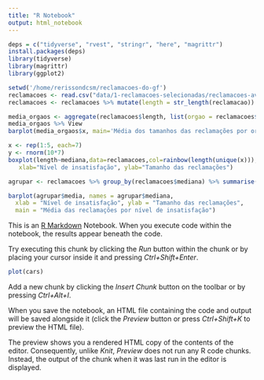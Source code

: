 ```yaml
---
title: "R Notebook"
output: html_notebook
---
```

```r
deps = c("tidyverse", "rvest", "stringr", "here", "magrittr")
install.packages(deps)
library(tidyverse)
library(magrittr)
library(ggplot2)
```

```r
setwd('/home/rerissondcsm/reclamacoes-do-gf')
reclamacoes <- read.csv("data/1-reclamacoes-selecionadas/reclamacoes-avaliadas.csv")
reclamacoes <- reclamacoes %>% mutate(length = str_length(reclamacao))
```

```r

media_orgaos <- aggregate(reclamacoes$length, list(orgao = reclamacoes$orgao), mean)
media_orgaos %>% View
barplot(media_orgaos$x, main='Média dos tamanhos das reclamações por orgão', names.arg = media_orgaos$orgao)
```
```r
x <- rep(1:5, each=7)
y <- rnorm(10*7)
boxplot(length~mediana,data=reclamacoes,col=rainbow(length(unique(x))), main="Média das reclamações por nível de insatisfação",
   xlab="Nível de insatisfação", ylab="Tamanho das reclamações") 

agrupar <- reclamacoes %>% group_by(reclamacoes$mediana) %>% summarise(media = mean(length)) 

barplot(agrupar$media, names = agrupar$mediana,
  xlab = "Nível de insatisfação", ylab = "Tamanho das reclamações",
  main = "Média das reclamações por nível de insatisfação")
```
This is an [R Markdown](http://rmarkdown.rstudio.com) Notebook. When you execute code within the notebook, the results appear beneath the code. 

Try executing this chunk by clicking the *Run* button within the chunk or by placing your cursor inside it and pressing *Ctrl+Shift+Enter*. 

```r
plot(cars)
```

Add a new chunk by clicking the *Insert Chunk* button on the toolbar or by pressing *Ctrl+Alt+I*.

When you save the notebook, an HTML file containing the code and output will be saved alongside it (click the *Preview* button or press *Ctrl+Shift+K* to preview the HTML file).

The preview shows you a rendered HTML copy of the contents of the editor. Consequently, unlike *Knit*, *Preview* does not run any R code chunks. Instead, the output of the chunk when it was last run in the editor is displayed.
